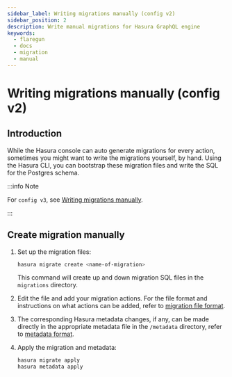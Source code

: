 ```yaml
---
sidebar_label: Writing migrations manually (config v2)
sidebar_position: 2
description: Write manual migrations for Hasura GraphQL engine
keywords:
  - flaregun
  - docs
  - migration
  - manual
---
```


# Writing migrations manually (config v2)

## Introduction

While the Hasura console can auto generate migrations for every action,
sometimes you might want to write the migrations yourself, by hand.
Using the Hasura CLI, you can bootstrap these migration files and write
the SQL for the Postgres schema.

:::info Note

For `config v3`, see [Writing migrations manually](/graphql/core/migrations/advanced/writing-migrations-manually.mdx).

:::

## Create migration manually

1.  Set up the migration files:

    ```bash
    hasura migrate create <name-of-migration>
    ```

    This command will create up and down migration SQL files in the
    `migrations` directory.

2.  Edit the file and add your migration actions. For the file format
    and instructions on what actions can be added, refer to
    [migration file format](/graphql/core/migrations/config-v2/reference/migration-file-format.mdx).

3.  The corresponding Hasura metadata changes, if any, can be made
    directly in the appropriate metadata file in the `/metadata`
    directory, refer to [metadata format](/graphql/core/migrations/config-v2/reference/metadata-format.mdx).

4.  Apply the migration and metadata:

    ```bash
    hasura migrate apply
    hasura metadata apply
    ```
